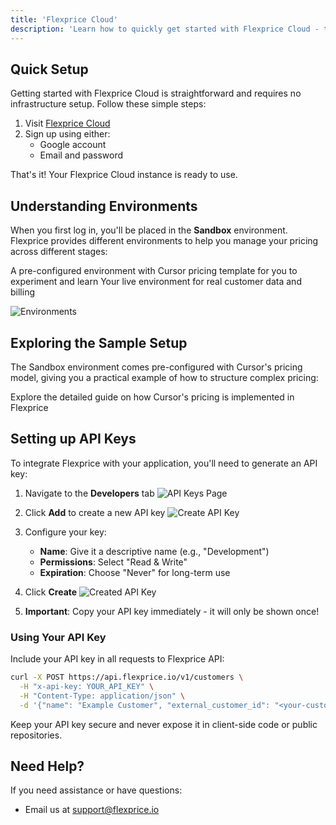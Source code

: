 ```yaml
---
title: 'Flexprice Cloud'
description: 'Learn how to quickly get started with Flexprice Cloud - the fastest way to integrate usage-based pricing'
---
```


## Quick Setup

Getting started with Flexprice Cloud is straightforward and requires no infrastructure setup. Follow these simple steps:

1. Visit [Flexprice Cloud](https://admin.flexprice.io/auth)
2. Sign up using either:
   - Google account
   - Email and password

That's it! Your Flexprice Cloud instance is ready to use.

## Understanding Environments

When you first log in, you'll be placed in the **Sandbox** environment. Flexprice provides different environments to help you manage your pricing across different stages:

<CardGroup cols={2}>
  <Card title="Sandbox" icon="box">
    A pre-configured environment with Cursor pricing template for you to experiment and learn
  </Card>
  <Card title="Production" icon="rocket">
    Your live environment for real customer data and billing
  </Card>
</CardGroup>

![Environments](/public/images/docs/Getting%20Started/Environment%20Selector.png)

## Exploring the Sample Setup

The Sandbox environment comes pre-configured with Cursor's pricing model, giving you a practical example of how to structure complex pricing:

<Card title="Cursor Pricing Template" icon="book" href="/docs/Product%20catalogue/Plans/Use%20cases/Clone%20Cursor%20pricing">
  Explore the detailed guide on how Cursor's pricing is implemented in Flexprice
</Card>

## Setting up API Keys

To integrate Flexprice with your application, you'll need to generate an API key:


1. Navigate to the **Developers** tab
![API Keys Page](/public/images/docs/Getting%20Started/API%20Keys%20Page.png)

2. Click **Add** to create a new API key
![Create API Key](/public/images/docs/Getting%20Started/Create%20API%20Key.png)
3. Configure your key:
   - **Name**: Give it a descriptive name (e.g., "Development")
   - **Permissions**: Select "Read & Write"
   - **Expiration**: Choose "Never" for long-term use
4. Click **Create**
![Created API Key](/public/images/docs/Getting%20Started/Created%20API%20Key.png)
5. **Important**: Copy your API key immediately - it will only be shown once!

### Using Your API Key

Include your API key in all requests to Flexprice API:

```bash
curl -X POST https://api.flexprice.io/v1/customers \
  -H "x-api-key: YOUR_API_KEY" \
  -H "Content-Type: application/json" \
  -d '{"name": "Example Customer", "external_customer_id": "<your-customer-id>"}'
```

<Warning>
  Keep your API key secure and never expose it in client-side code or public repositories.
</Warning>

## Need Help?

If you need assistance or have questions:

- Email us at [support@flexprice.io](mailto:support@flexprice.io)
